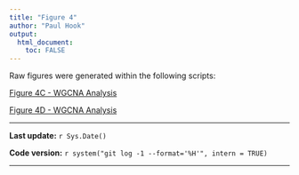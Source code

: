 ```yaml
---
title: "Figure 4"
author: "Paul Hook"
output:
  html_document:
    toc: FALSE
---
```


Raw figures were generated within the following scripts:

[Figure 4C - WGCNA Analysis](WGCNA-final.html#correlation_of_modules_with_traits)

[Figure 4D - WGCNA Analysis](WGCNA-final.html#correlate_eigengenes_with_tsne)

***
**Last update:** `r Sys.Date()`

**Code version:** `r system("git log -1 --format='%H'", intern = TRUE)`  

***
